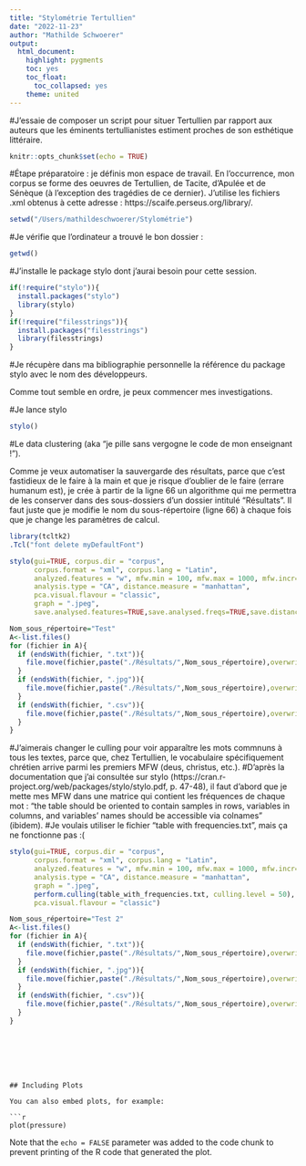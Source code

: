 ```yaml
---
title: "Stylométrie Tertullien"
date: "2022-11-23"
author: "Mathilde Schwoerer" 
output:
  html_document: 
    highlight: pygments
    toc: yes
    toc_float:
      toc_collapsed: yes
    theme: united
---
```

#J'essaie de composer un script pour situer Tertullien par rapport aux auteurs que les éminents tertullianistes estiment proches de son esthétique littéraire. 

```r
knitr::opts_chunk$set(echo = TRUE)
```


#Étape préparatoire : je définis mon espace de travail. En l'occurrence, mon corpus se forme des oeuvres de Tertullien, de Tacite, d'Apulée et de Sénèque (à l'exception des tragédies de ce dernier). J'utilise les fichiers .xml obtenus à cette adresse : https://scaife.perseus.org/library/. 

```r
setwd("/Users/mathildeschwoerer/Stylométrie")
```

#Je vérifie que l'ordinateur a trouvé le bon dossier : 
```r
getwd()
```

#J'installe le package stylo dont j'aurai besoin pour cette session. 
```r
if(!require("stylo")){
  install.packages("stylo")
  library(stylo)
}
if(!require("filesstrings")){
  install.packages("filesstrings")
  library(filesstrings)
}
```
#Je récupère dans ma bibliographie personnelle la référence du package stylo avec le nom des développeurs. 


Comme tout semble en ordre, je peux commencer mes investigations. 


#Je lance stylo

```r
stylo()
```

#Le data clustering (aka "je pille sans vergogne le code de mon enseignant !"). 

Comme je veux automatiser la sauvergarde des résultats, parce que c'est fastidieux de le faire à la main et que je risque d'oublier de le faire (errare humanum est), je crée à partir de la ligne 66 un algorithme qui me permettra de les conserver dans des sous-dossiers d'un dossier intitulé "Résultats". Il faut juste que je modifie le nom du sous-répertoire (ligne 66) à chaque fois que je change les paramètres de calcul. 

```r
library(tcltk2)
.Tcl("font delete myDefaultFont")
```


```r
stylo(gui=TRUE, corpus.dir = "corpus",
      corpus.format = "xml", corpus.lang = "Latin",
      analyzed.features = "w", mfw.min = 100, mfw.max = 1000, mfw.incr=100,
      analysis.type = "CA", distance.measure = "manhattan",
      pca.visual.flavour = "classic",
      graph = ".jpeg",
      save.analysed.features=TRUE,save.analysed.freqs=TRUE,save.distance.tables=TRUE)

Nom_sous_répertoire="Test"
A<-list.files()
for (fichier in A){
  if (endsWith(fichier, ".txt")){
    file.move(fichier,paste("./Résultats/",Nom_sous_répertoire),overwrite = TRUE)
  }
  if (endsWith(fichier, ".jpg")){
    file.move(fichier,paste("./Résultats/",Nom_sous_répertoire),overwrite = TRUE)
  }
  if (endsWith(fichier, ".csv")){
    file.move(fichier,paste("./Résultats/",Nom_sous_répertoire),overwrite = TRUE)
  }
}
```
#J'aimerais changer le culling pour voir apparaître les mots commnuns à tous les textes, parce que, chez Tertullien, le vocabulaire spécifiquement chrétien arrive parmi les premiers MFW (deus, christus, etc.). 
#D'après la documentation que j'ai consultée sur stylo (https://cran.r-project.org/web/packages/stylo/stylo.pdf, p. 47-48), il faut d'abord que je mette mes MFW dans une matrice qui contient les fréquences de chaque mot : "the table should be oriented to contain samples in rows, variables in columns, and variables’ names should be accessible via colnames" (ibidem). 
#Je voulais utiliser le fichier "table with frequencies.txt", mais ça ne fonctionne pas :( 


```r
stylo(gui=TRUE, corpus.dir = "corpus",
      corpus.format = "xml", corpus.lang = "Latin",
      analyzed.features = "w", mfw.min = 100, mfw.max = 1000, mfw.incr=100,
      analysis.type = "CA", distance.measure = "manhattan",
      graph = ".jpeg",
      perform.culling(table_with_frequencies.txt, culling.level = 50),
      pca.visual.flavour = "classic")

Nom_sous_répertoire="Test 2"
A<-list.files()
for (fichier in A){
  if (endsWith(fichier, ".txt")){
    file.move(fichier,paste("./Résultats/",Nom_sous_répertoire),overwrite = TRUE)
  }
  if (endsWith(fichier, ".jpg")){
    file.move(fichier,paste("./Résultats/",Nom_sous_répertoire),overwrite = TRUE)
  }
  if (endsWith(fichier, ".csv")){
    file.move(fichier,paste("./Résultats/",Nom_sous_répertoire),overwrite = TRUE)
  }
}
```


```






## Including Plots

You can also embed plots, for example:

```r
plot(pressure)
```

Note that the `echo = FALSE` parameter was added to the code chunk to prevent printing of the R code that generated the plot.
